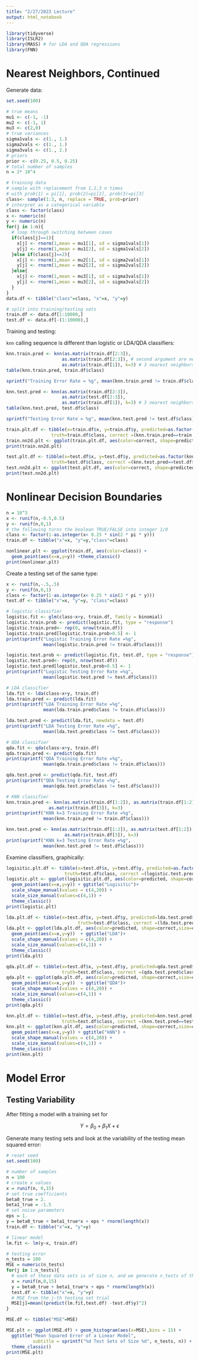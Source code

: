 ```yaml
---
title: "2/27/2023 Lecture"
output: html_notebook
---
```


```r
library(tidyverse)
library(ISLR2)
library(MASS) # for LDA and QDA regressions
library(FNN)
```

# Nearest Neighbors, Continued

Generate data:

```r
set.seed(100)

# true means
mu1 <- c(-1, -1)
mu2 <- c(-1, 1)
mu3 <- c(2,0)
# true variances
sigma1vals <- c(1., 1.)
sigma2vals <- c(1., 1.)
sigma3vals <- c(1., 2.)
# priors
prior <- c(0.25, 0.5, 0.25)
# total number of samples
n = 2* 10^4

# training data
# sample with replacement from 1,2,3 n times
# with prob(1) = pi[1], prob(2)=pi[2], prob(3)=pi[3]
class<- sample(1:3, n, replace = TRUE, prob=prior)
# interpret as a categorical variable
class <- factor(class)
x <- numeric(n)
y <- numeric(n)
for(j in 1:n){
  # loop through switching between cases
  if(class[j]==1){
    x[j] <- rnorm(1,mean = mu1[1], sd = sigma1vals[1])
    y[j] <- rnorm(1,mean = mu1[2], sd = sigma1vals[2])
  }else if(class[j]==2){
    x[j] <- rnorm(1,mean = mu2[1], sd = sigma2vals[1])
    y[j] <- rnorm(1,mean = mu2[2], sd = sigma2vals[2])
  }else{
    x[j] <- rnorm(1,mean = mu3[1], sd = sigma3vals[1])
    y[j] <- rnorm(1,mean = mu3[2], sd = sigma3vals[2])
  }
}
data.df <- tibble("class"=class, "x"=x, "y"=y)

# split into training/testing sets
train.df <- data.df[1:10000,]
test.df <- data.df[-(1:10000),]

```

Training and testing:

`knn` calling sequence is different than logistic or LDA/QDA classifiers:

```r
knn.train.pred <- knn(as.matrix(train.df[2:3]), 
                     as.matrix(train.df[2:3]), # second argument are new points for evaluation
                     as.matrix(train.df[1]), k=3) # 3 nearest neighbors
table(knn.train.pred, train.df$class)

sprintf("Training Error Rate = %g", mean(knn.train.pred != train.df$class))

knn.test.pred <- knn(as.matrix(train.df[2:3]), 
                     as.matrix(test.df[2:3]), 
                     as.matrix(train.df[1]), k=3) # 3 nearest neighbors
table(knn.test.pred, test.df$class)

sprintf("Testing Error Rate = %g", mean(knn.test.pred != test.df$class))
```

```r
train.plt.df <- tibble(x=train.df$x, y=train.df$y, predicted=as.factor(knn.train.pred), 
                 truth=train.df$class, correct =(knn.train.pred==train.df$class) )
train.nn2d.plt <- ggplot(train.plt.df, aes(color=correct, shape=predicted))+ geom_point(aes(x=x,y=y)) + ggtitle("Training Data")
print(train.nn2d.plt)
```

```r
test.plt.df <- tibble(x=test.df$x, y=test.df$y, predicted=as.factor(knn.test.pred), 
                 truth=test.df$class, correct =(knn.test.pred==test.df$class) )
test.nn2d.plt <- ggplot(test.plt.df, aes(color=correct, shape=predicted))+ geom_point(aes(x=x,y=y)) + ggtitle("Testing Data")
print(test.nn2d.plt)
```

# Nonlinear Decision Boundaries

```r
n = 10^3
x <- runif(n,-0.5,0.5)
y <- runif(n,0,1)
# the following turns the boolean TRUE/FALSE into integer 1/0
class <- factor(1-as.integer(x< 0.25 * sin(2 * pi * y)))
train.df <- tibble("x"=x, "y"=y,"class"=class)

nonlinear.plt <- ggplot(train.df, aes(color=class)) + 
  geom_point(aes(x=x,y=y)) +theme_classic()
print(nonlinear.plt)

```

Create a testing set of the same type:

```r
x <- runif(n,-.5,.5)
y <- runif(n,0,1)
class <- factor(1-as.integer(x< 0.25 * sin(2 * pi * y)))
test.df <- tibble("x"=x, "y"=y, "class"=class)

```

```r
# logistic classifier
logistic.fit <- glm(class~x+y, train.df, family = binomial)
logistic.train.prob <- predict(logistic.fit, type = "response")
logistic.train.pred<- rep(0, nrow(train.df))
logistic.train.pred[logistic.train.prob>0.5] <- 1
print(sprintf("Logistic Training Error Rate =%g",
              mean(logistic.train.pred != train.df$class)))

logistic.test.prob <- predict(logistic.fit, test.df, type = "response")
logistic.test.pred<- rep(0, nrow(test.df))
logistic.test.pred[logistic.test.prob>0.5] <- 1
print(sprintf("Logistic Testing Error Rate =%g",
              mean(logistic.test.pred != test.df$class)))

# LDA classifier
lda.fit <- lda(class~x+y, train.df)
lda.train.pred <- predict(lda.fit)
print(sprintf("LDA Training Error Rate =%g",
              mean(lda.train.pred$class != train.df$class)))

lda.test.pred <- predict(lda.fit, newdata = test.df)
print(sprintf("LDA Testing Error Rate =%g",
              mean(lda.test.pred$class != test.df$class)))

# QDA classifier
qda.fit <- qda(class~x+y, train.df)
qda.train.pred <- predict(qda.fit)
print(sprintf("QDA Training Error Rate =%g",
              mean(qda.train.pred$class != train.df$class)))

qda.test.pred <- predict(qda.fit, test.df)
print(sprintf("QDA Testing Error Rate =%g",
              mean(qda.test.pred$class != test.df$class)))

# KNN classifier
knn.train.pred <- knn(as.matrix(train.df[1:2]), as.matrix(train.df[1:2]),
                as.matrix(train.df[3]), k=3)
print(sprintf("KNN k=3 Training Error Rate =%g",
              mean(knn.train.pred != train.df$class)))

knn.test.pred <- knn(as.matrix(train.df[1:2]), as.matrix(test.df[1:2]),
                      as.matrix(train.df[3]), k=3)
print(sprintf("KNN k=3 Testing Error Rate =%g",
              mean(knn.test.pred != test.df$class)))

```

Examine classifiers, graphically:

```r
logisitic.plt.df <- tibble(x=test.df$x, y=test.df$y, predicted=as.factor(logistic.test.pred),
                      truth=test.df$class, correct =(logistic.test.pred==test.df$class) )
logistic.plt <- ggplot(logisitic.plt.df, aes(color=predicted, shape=correct,size=correct)) +
  geom_point(aes(x=x,y=y)) + ggtitle("Logisitic")+
  scale_shape_manual(values = c(4,20)) +
  scale_size_manual(values=c(4,1)) +
  theme_classic()
print(logistic.plt)

lda.plt.df <- tibble(x=test.df$x, y=test.df$y, predicted=lda.test.pred$class,
                           truth=test.df$class, correct =(lda.test.pred$class==test.df$class) )
lda.plt <- ggplot(lda.plt.df, aes(color=predicted, shape=correct,size=correct)) +
  geom_point(aes(x=x,y=y))  + ggtitle("LDA")+
  scale_shape_manual(values = c(4,20)) +
  scale_size_manual(values=c(4,1)) +
  theme_classic()
print(lda.plt)

qda.plt.df <- tibble(x=test.df$x, y=test.df$y, predicted=qda.test.pred$class,
                     truth=test.df$class, correct =(qda.test.pred$class==test.df$class) )
qda.plt <- ggplot(qda.plt.df, aes(color=predicted, shape=correct,size=correct)) +
  geom_point(aes(x=x,y=y))  + ggtitle("QDA")+
  scale_shape_manual(values = c(4,20)) +
  scale_size_manual(values=c(4,1)) +
  theme_classic()
print(qda.plt)

knn.plt.df <- tibble(x=test.df$x, y=test.df$y, predicted=knn.test.pred,
                     truth=test.df$class, correct =(knn.test.pred==test.df$class) )
knn.plt <- ggplot(knn.plt.df, aes(color=predicted, shape=correct,size=correct)) +
  geom_point(aes(x=x,y=y)) + ggtitle("kNN") +
  scale_shape_manual(values = c(4,20)) +
  scale_size_manual(values=c(4,1)) +
  theme_classic()
print(knn.plt)
```

# Model Error

## Testing Variability

After fitting a model with a training set for

$$
Y = \beta_0 + \beta_1 X + \epsilon
$$

Generate many testing sets and look at the variability of the testing mean squared error:

```r
# reset seed
set.seed(100)

# number of samples
n = 100
# create x values
x = runif(n, 0,15)
# set true coefficients
beta0_true = 2.
beta1_true = -1.5
# set noise parameters
eps = 1.
y = beta0_true + beta1_true*x + eps * rnorm(length(x))
train.df <- tibble("x"=x, "y"=y)

# linear model
lm.fit <- lm(y~x, train.df)

# testing error
n_tests = 100
MSE = numeric(n_tests)
for(j in 1:n_tests){
  # each of these data sets is of size n, and we generate n_tests of them
  x = runif(n,0,15)
  y = beta0_true + beta1_true*x + eps * rnorm(length(x))
  test.df <- tibble("x"=x, "y"=y)
  # MSE from the j-th testing set trial
  MSE[j]=mean((predict(lm.fit,test.df) -test.df$y)^2)
}

MSE.df <- tibble("MSE"=MSE)

MSE.plt <- ggplot(MSE.df) + geom_histogram(aes(x=MSE),bins = 15) +
  ggtitle("Mean Squared Error of a Linear Model",
          subtitle = sprintf("%d Test Sets of Size %d", n_tests, n)) +
  theme_classic()
print(MSE.plt)

```
